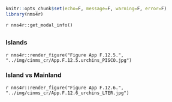 ```r
knitr::opts_chunk$set(echo=F, message=F, warning=F, error=F)
library(nms4r)
```

`r nms4r::get_modal_info()`

## {.tabset} 

### Islands

`r nms4r::render_figure("Figure App F.12.5.", "../img/cinms_cr/App.F.12.5.urchins_PISCO.jpg")`

### Island vs Mainland

`r nms4r::render_figure("Figure App F.12.6.", "../img/cinms_cr/App.F.12.6_urchins_LTER.jpg")`